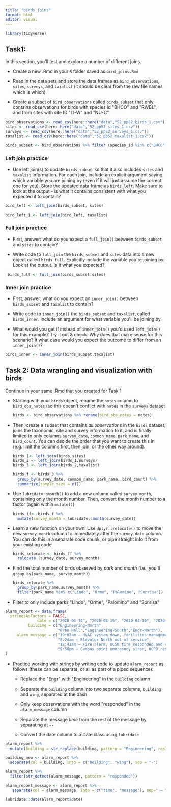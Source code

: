 ```yaml
---
title: "birds_joins"
format: html
editor: visual
---
```


```r
library(tidyverse)
```

## Task1: 

In this section, you\'ll test and explore a number of different joins.

-   Create a new .Rmd in your `R` folder saved as `bird_joins.Rmd`

-   Read in the data sets and store the data frames as `bird_observations`, `sites`, `surveys`, and `taxalist` (it should be clear from the raw file names which is which)

-   Create a subset of `bird_observations` called `birds_subset` that only contains observations for birds with species id \"BHCO\" and \"RWBL\", and from sites with site ID \"LI-W\" and \"NU-C\"

```r
bird_observations <- read_csv(here::here("data","52_pp52_birds_1.csv"))
sites <- read_csv(here::here("data","52_pp52_sites_1.csv"))
surveys <- read_csv(here::here("data","52_pp52_surveys_1.csv"))
taxalist <- read_csv(here::here("data","52_pp52_taxalist_1.csv"))
```

```r
birds_subset <- bird_observations %>% filter (species_id %in% c("BHCO", "RWBL") & sites  %in% c("LI-W", "NU-C"))
```

### **Left join practice**

-   Use left join(s) to update `birds_subset` so that it also includes `sites` and `taxalist` information. For each join, include an explicit argument saying which variable you are joining by (even if it will just assume the correct one for you). Store the updated data frame as `birds_left`. Make sure to look at the output - is what it contains consistent with what you expected it to contain?

```r
bird_left <- left_join(birds_subset, sites)

bird_left_1 <- left_join(bird_left, taxalist)
```

### **Full join practice**

-   First, answer: what do you expect a `full_join()` between `birds_subset` and `sites` to contain?

-   Write code to `full_join` the `birds_subset` and `sites` data into a new object called `birds_full`. Explicitly include the variable you\'re joining by. Look at the output. Is it what you expected?

```r
 birds_full <- full_join(birds_subset,sites)
```

### **Inner join practice**

-   First, answer: what do you expect an `inner_join()` between `birds_subset` and `taxalist` to contain?

-   Write code to `inner_join()` the `birds_subset` and `taxalist`, called `birds_inner`. Include an argument for what variable you\'ll be joining by.

-   What would you get if instead of `inner_join()` you\'d used `left_join()` for this example? Try it out & check. Why does that make sense for this scenario? It what case would you expect the outcome to differ from an `inner_join()`?

```r
birds_inner <- inner_join(birds_subset,taxalist)
```

## **Task 2: Data wrangling and visualization with birds**

Continue in your same .Rmd that you created for Task 1

-   Starting with your `birds` object, rename the `notes` column to `bird_obs_notes` (so this doesn\'t conflict with `notes` in the `surveys` dataset

    ```r
    birds <- bird_observations %>% rename(bird_obs_notes = notes)
    ```

-   Then, create a subset that contains *all observations* in the `birds` dataset, joins the taxonomic, site and survey information to it, and is finally limited to only columns `survey_date`, `common_name`, `park_name`, and `bird_count`. You can decide the order that you want to create this in (e.g. limit the columns first, then join, or the other way around).

    ```r
    birds_1<- left_join(birds,sites)
    birds_2 <- left_join(birds_1,surveys)
    birds_3 <- left_join(birds_2,taxalist)

    birds_f <- birds_3 %>% 
      group_by(survey_date, common_name, park_name, bird_count) %>%
      summarize(sample_size = n())
      
    ```

-   Use `lubridate::month()` to add a new column called `survey_month`, containing only the month number. Then, convert the month number to a factor (again within `mutate()`)

    ```r
    birds_ff<- birds_f %>% 
      mutate(survey_month = lubridate::month(survey_date))
    ```

-   Learn a new function on your own! Use `dplyr::relocate()` to move the new `survey_month` column to immediately after the `survey_date` column. You can do this in a separate code chunk, or pipe straight into it from your existing code.

    ```r
    birds_relocate <- birds_ff %>% 
      relocate (survey_date, survey_month)
    ```

-   Find the total number of birds observed by *park* and *month* (i.e., you\'ll `group_by(park_name, survey_month)`)

    ```r
    birds_relocate %>%
      group_by(park_name,survey_month) %>%
      filter(park_name %in% c("Lindo", "Orme", "Palomino", "Sonrisa"))
    ```

-   Filter to only include parks \"Lindo\", \"Orme\", \"Palomino\" and \"Sonrisa\"

```r
alarm_report <- data.frame(
  stringsAsFactors = FALSE,
              date = c("2020-03-14", "2020-03-15", "2020-04-10", "2020-04-18"),
          building = c("Engineering-North",
                       "Bren Hall","Engineering-South","Engr-North"),
     alarm_message = c("10:02am – HVAC system down, facilities management alerted",
                       "8:24am – Elevator North out of service",
                       "12:41am – Fire alarm, UCSB fire responded and cleared",
                       "9:58pm – Campus point emergency siren, UCPD responded")
)
```

-   Practice working with strings by writing code to update `alarm_report` as follows (these can be separate, or all as part of a piped sequence):

    -   Replace the \"Engr\" with \"Engineering\" in the `building` column

    -   Separate the `building` column into two separate columns, `building` and `wing`, separated at the dash

    -   Only keep observations with the word \"responded\" in the `alarm_message` column

    -   Separate the message *time* from the rest of the message by separating at `--`

    -   Convert the date column to a Date class using `lubridate`

```r

alarm_report %>%
  mutate(building = str_replace(building, pattern = "Engineering", replacement = "Engr"))
```

```r
building_new <- alarm_report %>% 
  separate(col = building, into = c("building", "wing"), sep = "-")
```

```r


alarm_report %>% 
  filter(str_detect(alarm_message, pattern = "responded"))
```

```r
alarm_report_message <- alarm_report %>% 
   separate(col = alarm_message, into = c("time", "message"), sep=" – ")
```

```r
lubridate::date(alarm_report$date)
```
